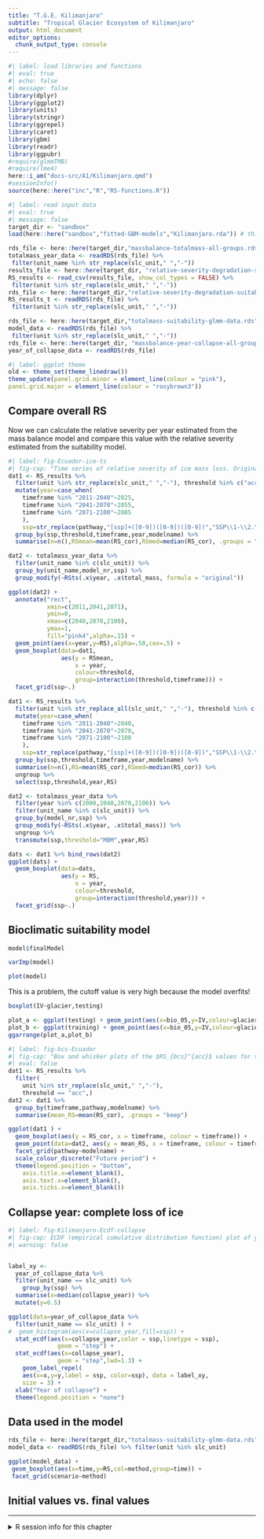 ```yaml
---
title: "T.G.E. Kilimanjaro"
subtitle: "Tropical Glacier Ecosystem of Kilimanjaro"
output: html_document
editor_options: 
  chunk_output_type: console
---
```


```r
#| label: load libraries and functions
#| eval: true
#| echo: false
#| message: false
library(dplyr)
library(ggplot2)
library(units)
library(stringr)
library(ggrepel)
library(caret)
library(gbm)
library(readr)
library(ggpubr)
#require(glmmTMB)
#require(lme4)
here::i_am("docs-src/A1/Kilimanjaro.qmd")
#sessionInfo()
source(here::here("inc","R","RS-functions.R"))
```

```r
#| label: read input data 
#| eval: true
#| message: false
target_dir <- "sandbox"
load(here::here("sandbox","fitted-GBM-models","Kilimanjaro.rda")) # this includes slc_unit

rds_file <- here::here(target_dir,"massbalance-totalmass-all-groups.rds")
totalmass_year_data <- readRDS(rds_file) %>%
 filter(unit_name %in% str_replace(slc_unit," ","-"))
results_file <- here::here(target_dir, "relative-severity-degradation-suitability-all-tropical-glaciers.csv")
RS_results <- read_csv(results_file, show_col_types = FALSE) %>%
 filter(unit %in% str_replace(slc_unit," ","-"))
rds_file <- here::here(target_dir,"relative-severity-degradation-suitability-all-tropical-glaciers-training-thresholds.rds")
RS_results_t <- readRDS(rds_file) %>%
 filter(unit %in% str_replace(slc_unit," ","-"))

rds_file <- here::here(target_dir,"totalmass-suitability-glmm-data.rds")
model_data <- readRDS(rds_file) %>%
 filter(unit %in% str_replace(slc_unit," ","-"))
rds_file <- here::here(target_dir, "massbalance-year-collapse-all-groups.rds")
year_of_collapse_data <- readRDS(rds_file)

```

```r
#| label: ggplot theme
old <- theme_set(theme_linedraw())
theme_update(panel.grid.minor = element_line(colour = "pink"),
panel.grid.major = element_line(colour = "rosybrown3"))
```



## Compare overall RS 

Now we can calculate the relative severity per year estimated from the mass balance model and compare this value with the relative severity estimated from the suitability model.


```r
#| label: fig-Ecuador-ice-ts
#| fig-cap: "Time series of relative severity of ice mass loss. Original RS formula."
dat1 <- RS_results %>%
  filter(unit %in% str_replace(slc_unit," ","-"), threshold %in% c("acc","ess")) %>%
  mutate(year=case_when(
    timeframe %in% "2011-2040"~2025,
    timeframe %in% "2041-2070"~2055,
    timeframe %in% "2071-2100"~2085
    ),
    ssp=str_replace(pathway,"[ssp]+([0-9])([0-9])([0-9])","SSP\\1-\\2.\\3"),) %>%
  group_by(ssp,threshold,timeframe,year,modelname) %>%
  summarise(n=n(),RSmean=mean(RS_cor),RSmed=median(RS_cor), .groups = "keep")

dat2 <- totalmass_year_data %>%
  filter(unit_name %in% c(slc_unit)) %>%
  group_by(unit_name,model_nr,ssp) %>%
  group_modify(~RSts(.x$year, .x$total_mass, formula = "original")) 

ggplot(dat2) +
  annotate("rect",
           xmin=c(2011,2041,2071),
           ymin=0,
           xmax=c(2040,2070,2100),
           ymax=1,
           fill="pink4",alpha=.15) +
  geom_point(aes(x=year,y=RS),alpha=.50,cex=.5) +
  geom_boxplot(data=dat1,
               aes(y = RSmean, 
                   x = year, 
                   colour=threshold, 
                   group=interaction(threshold,timeframe))) + 
  facet_grid(ssp~.) 
```

```r

dat1 <- RS_results %>%
  filter(unit %in% str_replace_all(slc_unit," ","-"), threshold %in% c("acc","ess")) %>%
  mutate(year=case_when(
    timeframe %in% "2011-2040"~2040,
    timeframe %in% "2041-2070"~2070,
    timeframe %in% "2071-2100"~2100
    ),
    ssp=str_replace(pathway,"[ssp]+([0-9])([0-9])([0-9])","SSP\\1-\\2.\\3"),) %>%
  group_by(ssp,threshold,timeframe,year,modelname) %>%
  summarise(n=n(),RS=mean(RS_cor),RSmed=median(RS_cor)) %>%
  ungroup %>%
  select(ssp,threshold,year,RS)

dat2 <- totalmass_year_data %>%
  filter(year %in% c(2000,2040,2070,2100)) %>%
  filter(unit_name %in% c(slc_unit)) %>%
  group_by(model_nr,ssp) %>%
  group_modify(~RSts(.x$year, .x$total_mass)) %>%
  ungroup %>%
  transmute(ssp,threshold="MBM",year,RS)

dats <- dat1 %>% bind_rows(dat2)
ggplot(dats) +
  geom_boxplot(data=dats,
               aes(y = RS, 
                   x = year, 
                   colour=threshold, 
                   group=interaction(threshold,year))) + 
  facet_grid(ssp~.) 
```

## Bioclimatic suitability model

```r
model$finalModel

varImp(model)

plot(model)
```

This is a problem, the cutoff value is very high because the model overfits!
```r
boxplot(IV~glacier,testing)
```

```r
plot_a <- ggplot(testing) + geom_point(aes(x=bio_05,y=IV,colour=glacier))
plot_b <- ggplot(training) + geom_point(aes(x=bio_05,y=IV,colour=glacier))
ggarrange(plot_a,plot_b)
```

```r
#| label: fig-bcs-Ecuador
#| fig-cap: "Box and whisker plots of the $RS_{bcs}^{acc}$ values for the Tropical Glacier Ecosystem of Ecuador. The middle line represent the location of the median and the box include the distribution from first to third quartile, the location of the mean is marked with an X symbol."
#| eval: false
dat1 <- RS_results %>%
  filter(
    unit %in% str_replace(slc_unit," ","-"), 
    threshold == "acc",)
dat2 <- dat1 %>%
  group_by(timeframe,pathway,modelname) %>%
  summarise(mean_RS=mean(RS_cor), .groups = "keep")

ggplot(dat1 ) +
  geom_boxplot(aes(y = RS_cor, x = timeframe, colour = timeframe)) +
  geom_point(data=dat2, aes(y = mean_RS, x = timeframe, colour = timeframe),pch=4,cex=2) +
  facet_grid(pathway~modelname) +
  scale_colour_discrete("Future period") +
  theme(legend.position = "bottom",
    axis.title.x=element_blank(),
    axis.text.x=element_blank(),
    axis.ticks.x=element_blank())
```


## Collapse year: complete loss of ice

```r
#| label: fig-Kilimanjaro-Ecdf-collapse
#| fig-cap: ECDF (empirical cumulative distribution function) plot of year of collapse for all models (black line) and for each shared socioeconomic pathways (SSP, labeled lines).
#| warning: false


label_xy <- 
  year_of_collapse_data %>%
  filter(unit_name == slc_unit) %>%
    group_by(ssp) %>%
  summarise(x=median(collapse_year)) %>%
  mutate(y=0.5)

ggplot(data=year_of_collapse_data %>%
  filter(unit_name == slc_unit) ) +
#  geom_histogram(aes(x=collapse_year,fill=ssp)) +
  stat_ecdf(aes(x=collapse_year,color = ssp,linetype = ssp), 
              geom = "step") +
  stat_ecdf(aes(x=collapse_year), 
              geom = "step",lwd=1.3) +
    geom_label_repel(
    aes(x=x,y=y,label = ssp, color=ssp), data = label_xy,
    size = 3) +
  xlab("Year of collapse") + 
  theme(legend.position = "none")

```


## Data used in the model


```r
rds_file <- here::here(target_dir,"totalmass-suitability-glmm-data.rds")
model_data <- readRDS(rds_file) %>% filter(unit %in% slc_unit)

ggplot(model_data) +
 geom_boxplot(aes(x=time,y=RS,col=method,group=time)) +
 facet_grid(scenario~method)
```

## Initial values vs. final values


----

<details><summary>R session info for this chapter </summary>

```r
sessionInfo()
```
</details>